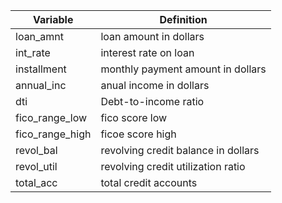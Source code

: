 | Variable | Definition |
| -------- | ---------- |
| loan_amnt | loan amount in dollars |
| int_rate | interest rate on loan |
| installment | monthly payment amount in dollars |
| annual_inc | anual income in dollars |
| dti | Debt-to-income ratio |
| fico_range_low | fico score low |
| fico_range_high | ficoe score high |
| revol_bal | revolving credit balance in dollars |
| revol_util | revolving credit utilization ratio |
| total_acc | total credit accounts |